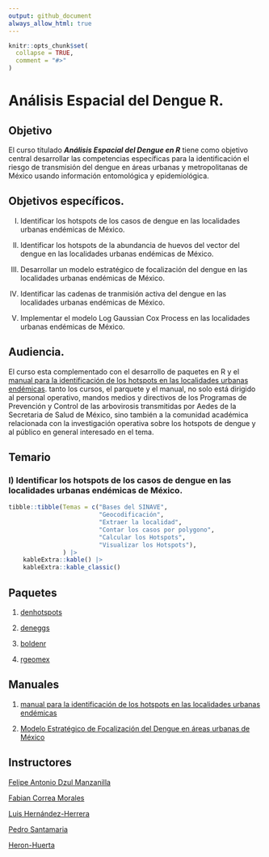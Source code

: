 ```yaml
---
output: github_document
always_allow_html: true
---
```


<!-- README.md is generated from README.Rmd. Please edit that file -->

```r
knitr::opts_chunk$set(
  collapse = TRUE,
  comment = "#>"
)
```

# Análisis Espacial del Dengue R. 

<!-- badges: start -->
<!-- badges: end -->


## Objetivo

El curso títulado ***Análisis Espacial del Dengue en R*** tiene como objetivo central desarrollar las competencias específicas para la identificación el riesgo de transmisión del dengue en áreas urbanas y metropolitanas de México usando información entomológica y epidemiológica. 


## Objetivos específicos.



   I) Identificar los hotspots de los casos de dengue en las localidades urbanas endémicas de México.

   II) Identificar los hotspots de la abundancia de huevos del vector del dengue en las localidades urbanas endémicas de México.

   II) Desarrollar un modelo estratégico de focalización del dengue en las localidades urbanas endémicas de México.

   IV) Identificar las cadenas de tranmisión activa del dengue en las localidades urbanas endémicas de México.

   V) Implementar el modelo Log Gaussian Cox Process en las localidades urbanas endémicas de México.



## Audiencia. 

El curso esta complementado con el desarrollo de paquetes en R y el [manual para la identificación de los hotspots en las localidades urbanas endémicas](https://fdzul.github.io/manual_hotspots/). tanto los cursos, el parquete y el manual, no solo está dirigido al personal operativo, mandos medios y directivos de los Programas de Prevención y Control de las arbovirosis transmitidas por Aedes de la Secretaria de Salud de México, sino también a la comunidad académica relacionada con la investigación operativa sobre los hotspots de dengue y al público en general interesado en el tema.



## Temario

### I) Identificar los hotspots de los casos de dengue en las localidades urbanas endémicas de México.
```r
tibble::tibble(Temas = c("Bases del SINAVE",
                         "Geocodificación",
                         "Extraer la localidad",
                         "Contar los casos por polygono",
                         "Calcular los Hotspots",
                         "Visualizar los Hotspots"),
               ) |>
    kableExtra::kable() |>
    kableExtra::kable_classic()

```



## Paquetes

   1) [denhotspots](https://fdzul.github.io/denhotspots/)
   
   2) [deneggs](https://fdzul.github.io/deneggs/)
   
   3) [boldenr](https://fdzul.github.io/boldenr/)
   
   4) [rgeomex](https://fdzul.github.io/rgeomex/)

## Manuales

1) [manual para la identificación de los hotspots en las localidades urbanas endémicas](https://fdzul.github.io/manual_hotspots/)

2) [Modelo Estratégico de Focalización del Dengue en áreas urbanas de México](https://fdzul.github.io/strategic_mod_den_targeting/)


## Instructores 

[Felipe Antonio Dzul Manzanilla](https://fdzul.github.io/web_site_fadm/)

[Fabian Correa Morales]()

[Luis Hernández-Herrera]()

[Pedro Santamaria]()

[Heron-Huerta]()






